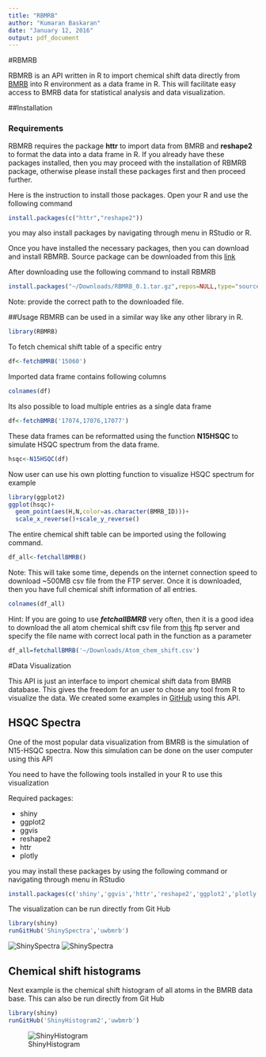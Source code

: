 ```yaml
---
title: "RBMRB"
author: "Kumaran Baskaran"
date: "January 12, 2016"
output: pdf_document
---
```


#RBMRB

RBMRB is an API written in R  to import chemical shift data directly from [BMRB](http://bmrb.wisc.edu/) into R environment 
as a data frame in R. This will facilitate easy access to BMRB data for statistical analysis and data visualization. 

##Installation

### Requirements

RBMRB requires the package **httr** to import data from BMRB and **reshape2** to format the data into a data frame in R. If you already have these packages installed, then you may proceed with the installation of RBMRB package, otherwise please install these packages first and then proceed further.

Here is the instruction to install those packages. Open your R and use the following command 

```r
install.packages(c("httr","reshape2"))
```
you may also install packages by navigating through menu in RStudio or R.

Once you have installed the necessary packages, then you can download and install RBMRB.
Source package can be downloaded from this [link](https://github.com/uwbmrb/RBMRB/blob/master/RBMRB_0.1.tar.gz?raw=true)

After downloading use the following command to install RBMRB
```r
install.packages("~/Downloads/RBMRB_0.1.tar.gz",repos=NULL,type="source")
```

Note: provide the correct path to the downloaded file.

##Usage
RBMRB can be used in a similar way like any other library in R. 

```r
library(RBMRB)
```

To fetch chemical shift table of a specific entry
```r
df<-fetchBMRB('15060')
```
Imported data frame contains following columns
```r
colnames(df)
```

Its also possible to load multiple entries as a single data frame
```r
df<-fetchBMRB('17074,17076,17077')
```

These data frames can be reformatted using the function **N15HSQC** to simulate HSQC spectrum from the data frame.
```r
hsqc<-N15HSQC(df)
```
Now user can use his own plotting function to visualize HSQC spectrum
for example
```r
library(ggplot2)
ggplot(hsqc)+
  geom_point(aes(H,N,color=as.character(BMRB_ID)))+
  scale_x_reverse()+scale_y_reverse()
```

The entire chemical shift table can be imported using the following command. 
```r
df_all<-fetchallBMRB()
```
Note: This will take some time, depends on the internet connection speed  to download ~500MB csv file from the FTP
server.
Once it is downloaded, then you have full chemical shift information of all entries. 
```r
colnames(df_all)
```

Hint: If you are going to use  ***fetchallBMRB*** very often, then it is a good idea to download the all atom chemical shift csv file from [this](http://www.bmrb.wisc.edu/ftp/pub/bmrb/relational_tables/nmr-star3.1/Atom_chem_shift.csv) ftp server and specify the file name with correct local path in the function as a parameter

```r
df_all=fetchallBMRB('~/Downloads/Atom_chem_shift.csv')
```

#Data Visualization

This API is just an interface to import chemical shift data from BMRB database. This gives the freedom for an user to chose any tool from R to visualize the data. We created some examples in [GitHub](https://github.com/uwbmrb) using this API. 

## HSQC Spectra

One of the most popular data visualization from BMRB is the simulation of N15-HSQC spectra. Now this simulation can be done on the user computer using this API

You need to have the following tools installed in your R to use this visualization

Required packages:

* shiny
* ggplot2
* ggvis
* reshape2
* httr
* plotly

you may install these packages by using the following command or navigating through menu in RStudio
```r
install.packages(c('shiny','ggvis','httr','reshape2','ggplot2','plotly'))
```

The visualization can be run directly from Git Hub

```r
library(shiny)
runGitHub('ShinySpectra','uwbmrb')
```

![ShinySpectra](./fig/ShinySpectra1.png)
![ShinySpectra](./fig/ShinySpectra2.png)


## Chemical shift histograms

Next example is the chemical shift histogram of all atoms in the BMRB data base. 
This can also be run directly from Git Hub

```r
library(shiny)
runGitHub('ShinyHistogram2','uwbmrb')
```
![ShinyHistogram](./fig/ShinyHistogram.png)

